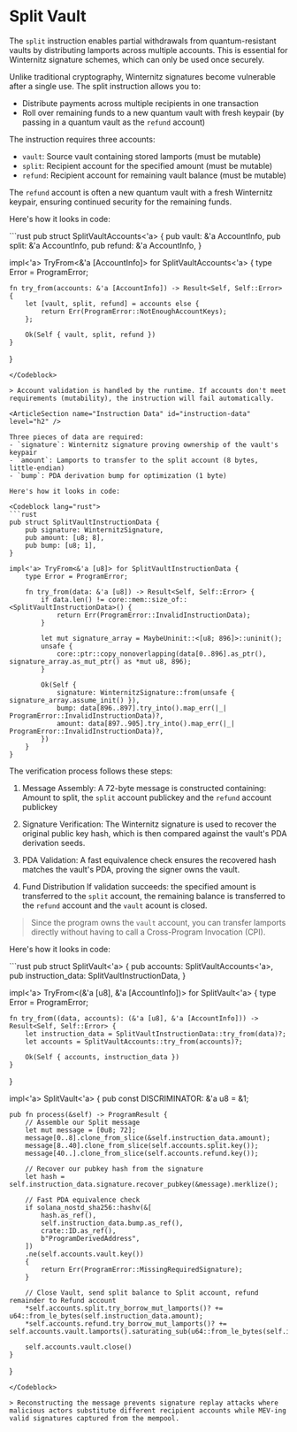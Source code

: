 # Split Vault

The `split` instruction enables partial withdrawals from quantum-resistant vaults by distributing lamports across multiple accounts. This is essential for Winternitz signature schemes, which can only be used once securely.

Unlike traditional cryptography, Winternitz signatures become vulnerable after a single use. The split instruction allows you to:
- Distribute payments across multiple recipients in one transaction
- Roll over remaining funds to a new quantum vault with fresh keypair (by passing in a quantum vault as the `refund` account)

<ArticleSection name="Required Accounts" id="required-accounts" level="h2" />

The instruction requires three accounts:

- `vault`: Source vault containing stored lamports (must be mutable)
- `split`: Recipient account for the specified amount (must be mutable)  
- `refund`: Recipient account for remaining vault balance (must be mutable)

The `refund` account is often a new quantum vault with a fresh Winternitz keypair, ensuring continued security for the remaining funds.

Here's how it looks in code:

<Codeblock lang="rust">
```rust
pub struct SplitVaultAccounts<'a> {
    pub vault: &'a AccountInfo,
    pub split: &'a AccountInfo,
    pub refund: &'a AccountInfo,
}

impl<'a> TryFrom<&'a [AccountInfo]> for SplitVaultAccounts<'a> {
    type Error = ProgramError;

    fn try_from(accounts: &'a [AccountInfo]) -> Result<Self, Self::Error> {
        let [vault, split, refund] = accounts else {
            return Err(ProgramError::NotEnoughAccountKeys);
        };

        Ok(Self { vault, split, refund })
    }
}
```
</Codeblock>

> Account validation is handled by the runtime. If accounts don't meet requirements (mutability), the instruction will fail automatically.

<ArticleSection name="Instruction Data" id="instruction-data" level="h2" />

Three pieces of data are required:
- `signature`: Winternitz signature proving ownership of the vault's keypair
- `amount`: Lamports to transfer to the split account (8 bytes, little-endian)
- `bump`: PDA derivation bump for optimization (1 byte)

Here's how it looks in code:

<Codeblock lang="rust">
```rust
pub struct SplitVaultInstructionData {
    pub signature: WinternitzSignature,
    pub amount: [u8; 8],
    pub bump: [u8; 1],
}

impl<'a> TryFrom<&'a [u8]> for SplitVaultInstructionData {
    type Error = ProgramError;

    fn try_from(data: &'a [u8]) -> Result<Self, Self::Error> {
        if data.len() != core::mem::size_of::<SplitVaultInstructionData>() {
            return Err(ProgramError::InvalidInstructionData);
        }

        let mut signature_array = MaybeUninit::<[u8; 896]>::uninit();
        unsafe {
            core::ptr::copy_nonoverlapping(data[0..896].as_ptr(), signature_array.as_mut_ptr() as *mut u8, 896);
        }
        
        Ok(Self { 
            signature: WinternitzSignature::from(unsafe { signature_array.assume_init() }),
            bump: data[896..897].try_into().map_err(|_| ProgramError::InvalidInstructionData)?,
            amount: data[897..905].try_into().map_err(|_| ProgramError::InvalidInstructionData)?,
        })
    }
}
```
</Codeblock>

<ArticleSection name="Instruction Logic" id="instruction-logic" level="h2" />

The verification process follows these steps:

1. Message Assembly: A 72-byte message is constructed containing: Amount to split, the `split` account publickey and the `refund` account publickey

2. Signature Verification: The Winternitz signature is used to recover the original public key hash, which is then compared against the vault's PDA derivation seeds.

3. PDA Validation: A fast equivalence check ensures the recovered hash matches the vault's PDA, proving the signer owns the vault.

4. Fund Distribution If validation succeeds: the specified amount is transferred to the `split` account, the remaining balance is transferred to the `refund` account and the `vault` acount is closed.

> Since the program owns the `vault` account, you can transfer lamports directly without having to call a Cross-Program Invocation (CPI).

Here's how it looks in code:

<Codeblock lang="rust">
```rust
pub struct SplitVault<'a> {
    pub accounts: SplitVaultAccounts<'a>,
    pub instruction_data: SplitVaultInstructionData,
}

impl<'a> TryFrom<(&'a [u8], &'a [AccountInfo])> for SplitVault<'a> {
    type Error = ProgramError;

    fn try_from((data, accounts): (&'a [u8], &'a [AccountInfo])) -> Result<Self, Self::Error> {
        let instruction_data = SplitVaultInstructionData::try_from(data)?;
        let accounts = SplitVaultAccounts::try_from(accounts)?;

        Ok(Self { accounts, instruction_data })
    }
}

impl<'a> SplitVault<'a> {
    pub const DISCRIMINATOR: &'a u8 = &1;

    pub fn process(&self) -> ProgramResult {
        // Assemble our Split message
        let mut message = [0u8; 72];
        message[0..8].clone_from_slice(&self.instruction_data.amount);
        message[8..40].clone_from_slice(self.accounts.split.key());
        message[40..].clone_from_slice(self.accounts.refund.key());

        // Recover our pubkey hash from the signature
        let hash = self.instruction_data.signature.recover_pubkey(&message).merklize();

        // Fast PDA equivalence check
        if solana_nostd_sha256::hashv(&[
            hash.as_ref(),
            self.instruction_data.bump.as_ref(),
            crate::ID.as_ref(),
            b"ProgramDerivedAddress",
        ])
        .ne(self.accounts.vault.key())
        {
            return Err(ProgramError::MissingRequiredSignature);
        }

        // Close Vault, send split balance to Split account, refund remainder to Refund account
        *self.accounts.split.try_borrow_mut_lamports()? += u64::from_le_bytes(self.instruction_data.amount);
        *self.accounts.refund.try_borrow_mut_lamports()? += self.accounts.vault.lamports().saturating_sub(u64::from_le_bytes(self.instruction_data.amount));

        self.accounts.vault.close()
    }
}
```
</Codeblock>

> Reconstructing the message prevents signature replay attacks where malicious actors substitute different recipient accounts while MEV-ing valid signatures captured from the mempool.
